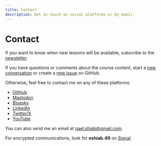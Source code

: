 ```yaml
---
title: Contact
description: Get in touch on social platforms or by email.
---
```


# Contact

If you want to know when new lessons will be available, subscribe to the [newsletter](https://mailchi.mp/0db676437a2f/code-like-a-journalist).

If you have questions or comments about the course content, start a [new conversation](https://github.com/nshiab/code-like-a-journalist/discussions) or create a [new issue](https://github.com/nshiab/code-like-a-journalist/issues) on GitHub.

Otherwise, feel free to contact me on any of these platforms:

- [GitHub](https://github.com/nshiab)
- [Mastodon](https://vis.social/@naelshiab)
- [Bluesky](https://bsky.app/profile/naelshiab.bsky.social)
- [LinkedIn](https://www.linkedin.com/mynetwork/)
- [Twitter/X](https://twitter.com/NaelShiab)
- [YouTube](https://www.youtube.com/channel/UCc2vCbkCJOBOnU9Fb2F4KCw)

You can also send me an email at [nael.shiab@gmail.com](mailto:nael.shiab@gmail.com).

For encrypted communications, look for **nshiab.49** on [Signal](https://signal.org/).